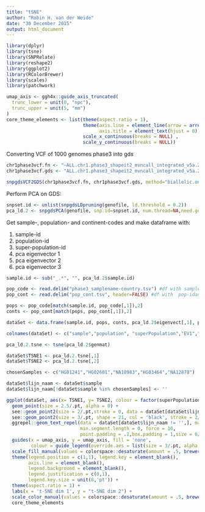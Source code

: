 ```yaml
---
title: "tSNE"
author: "Robin H. van der Weide"
date: "30 December 2015"
output: html_document
---
```

```r
library(dplyr)
library(tsne)
library(SNPRelate)
library(reshape2)
library(ggplot2)
library(RColorBrewer)
library(scales)
library(patchwork)

umap_axis <- ggh4x::guide_axis_truncated(
  trunc_lower = unit(0, "npc"),
  trunc_upper = unit(5, "mm")
)
core_theme_elements <- list(theme(aspect.ratio = 1),
                            theme(axis.line = element_line(arrow = arrow(type = 'closed', length = unit(1, "mm"))),
                                  axis.title = element_text(hjust = 0)), 
                            scale_x_continuous(breaks = NULL) ,
                            scale_y_continuous(breaks = NULL))
```

Converting VCF of 1000 genomes phase3 into gds
```r
chr1phase3vcf.fn <- "~ALL.chr1.phase3_shapeit2_mvncall_integrated_v5a.20130502.genotypes_ld0.2.vcf"
chr1phase3vcf.gds <- "ALL.chr1.phase3_shapeit2_mvncall_integrated_v5a.20130502.genotypes_ld0.2.gds"

snpgdsVCF2GDS(chr1phase3vcf.fn, chr1phase3vcf.gds, method="biallelic.only")
```

Perform PCA on GDS:
```r
snpset.id <- unlist(snpgdsLDpruning(genofile, ld.threshold = 0.2))
pca_ld.2 <- snpgdsPCA(genofile, snp.id=snpset.id, num.thread=NA,need.genmat = T)
```


Get sample-, population- and continent-codes and make dataframe with:

1. sample-id
2. population-id
3. super-population-id
4. pca eigenvector 1
5. pca eigenvector 2
6. pca eigenvector 3
```r
sample.id <- sub("_.*", "", pca_ld.2$sample.id) 

pop_code <- read.delim("phase3_samplename-country.tsv") #df with sample-id and pop-id
pop_cont <- read.delim("pop_cont.tsv", header=FALSE) #df with  pop-idand cont-id

pops <- pop_code[match(sample.id, pop_code[,1]),2] 
conts <- pop_cont[match(pops, pop_cont[,1]),2]

dataSet <- data.frame(sample.id, pops, conts, pca_ld.2$eigenvect[,1], pca_ld.2$eigenvect[,2], pca_ld.2$eigenvect[,3])

colnames(dataSet) <- c("sample","population", "superPopulation","EV1","EV2","EV3")
```

```r
pca_ld.2.tsne <- tsne(pca_ld.2$genmat)
```

```r
dataSet$TSNE1 <- pca_ld.2.tsne[,1]
dataSet$TSNE2 <- pca_ld.2.tsne[,2]
```


```r
chosenSamples <- c("HG01241","HG02601","NA18983","HG03464","NA12878")

dataSet$lijn_naam <- dataSet$sample
dataSet$lijn_naam[!dataSet$sample %in% chosenSamples] <- ''

ggplot(dataSet, aes(x= TSNE1, y= TSNE2, colour = factor(superPopulation), fill = factor(superPopulation))) +
  geom_point(size = 2.5/.pt, alpha = 0) +
  see::geom_point2(size = 2/.pt,stroke = 0, data = dataSet[dataSet$lijn_naam == '',]) + 
  see::geom_point2(size = 3/.pt, shape = 21, col = 'black', stroke = 2/.pt, data = dataSet[dataSet$lijn_naam != '',]) + 
  ggrepel::geom_text_repel(data = dataSet[dataSet$lijn_naam != '',], mapping = aes(label = lijn_naam), 
                           min.segment.length = 0, force = 10, 
                           point.padding = .2,box.padding = 1,size = 6/.pt, col = 'black') + 
  guides(x = umap_axis, y = umap_axis, fill = 'none',
         colour = guide_legend(override.aes = list(size = 3/.pt, alpha = 1),title = "Super-population")) +
  scale_fill_manual(values = colorspace::desaturate(amount = .5, brewer.pal(n = 5, "Pastel1"))) +
  theme(legend.position = c(1,1), legend.key = element_blank(),
        axis.line = element_blank(),
        legend.background = element_blank(), 
        legend.justification = c(0,1),
        legend.key.size = unit(8,'pt')) +
  theme(aspect.ratio = 1) +
  labs(x = 't-SNE dim 1', y = "t-SNE dim 2") +
  scale_color_manual(values = colorspace::desaturate(amount = .5, brewer.pal(n = 5, "Pastel1"))) +
  core_theme_elements
```